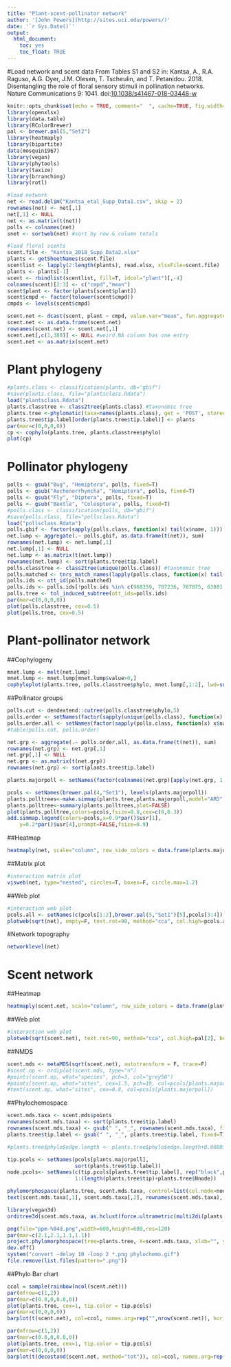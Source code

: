 ```yaml
---
title: "Plant-scent-pollinator network"
author: '[John Powers](http://sites.uci.edu/powers/)'
date: '`r Sys.Date()`'
output:
  html_document:
    toc: yes
    toc_float: TRUE
---
```

<style type="text/css">
.main-container { max-width: 1600px; margin-left: 0; margin-right: auto; }
img{ max-width:200%; height: auto; }
td, th { padding : 6px }
</style>

#Load network and scent data
From Tables S1 and S2 in:
Kantsa, A., R.A. Raguso, A.G. Dyer, J.M. Olesen, T. Tscheulin, and T. Petanidou. 2018. Disentangling the role of floral sensory stimuli in pollination networks. Nature Communications 9: 1041. doi:[10.1038/s41467-018-03448-w](https://doi.org/10.1038/s41467-018-03448-w)

```r
knitr::opts_chunk$set(echo = TRUE, comment="  ", cache=TRUE, fig.width=14, fig.asp=.678)
library(openxlsx)
library(data.table)
library(RColorBrewer)
pal <- brewer.pal(5,"Set2")
library(heatmaply)
library(bipartite)
data(mosquin1967)
library(vegan)
library(phytools)
library(taxize)
library(brranching)
library(rotl)
```

```r
#load network
net <- read.delim("Kantsa_etal_Supp_Data1.csv", skip = 2)
rownames(net) <- net[,1]
net[,1] <- NULL
net <- as.matrix(t(net))
polls <- colnames(net)
snet <- sortweb(net) #sort by row & column totals

#load floral scents
scent.file <- "Kantsa_2018_Supp_Data2.xlsx"
plants <- getSheetNames(scent.file)
scentlist <- lapply(2:length(plants), read.xlsx, xlsxFile=scent.file)
plants <- plants[-1]
scent <- rbindlist(scentlist, fill=T, idcol="plant")[,-4]
colnames(scent)[2:3] <- c("cmpd","mean")
scent$plant <- factor(plants[scent$plant])
scent$cmpd <- factor(tolower(scent$cmpd))
cmpds <- levels(scent$cmpd)

scent.net <- dcast(scent, plant ~ cmpd, value.var="mean", fun.aggregate=mean, fill=0) #long to wide
scent.net <- as.data.frame(scent.net)
rownames(scent.net) <- scent.net[,1]
scent.net[,c(1,380)] <- NULL #weird NA column has one entry
scent.net <- as.matrix(scent.net)
```


# Plant phylogeny
```r
#plants.class <- classification(plants, db="gbif")
#save(plants.class, file="plantsclass.Rdata")
load("plantsclass.Rdata")
plants.classtree <- class2tree(plants.class) #taxonomic tree
plants.tree <-phylomatic(taxa=names(plants.class), get = 'POST', storedtree="zanne2014")
plants.tree$tip.label[order(plants.tree$tip.label)] <- plants
par(mar=c(0,0,0,0))
cp <- cophylo(plants.tree, plants.classtree$phylo)
plot(cp)
```

# Pollinator phylogeny
```r
polls <- gsub("Bug", "Hemiptera", polls, fixed=T)
polls <- gsub("Auchenorrhyncha", "Hemiptera", polls, fixed=T)
polls <- gsub("Fly", "Diptera", polls, fixed=T)
polls <- gsub("Beetle", "Coleoptera", polls, fixed=T)
#polls.class <- classification(polls, db="gbif")
#save(polls.class, file="pollsclass.Rdata")
load("pollsclass.Rdata")
polls.gbif <- factor(sapply(polls.class, function(x) tail(x$name, 1)))
net.lump <- aggregate(.~ polls.gbif, as.data.frame(t(net)), sum)
rownames(net.lump) <- net.lump[,1]
net.lump[,1] <- NULL
net.lump <- as.matrix(t(net.lump))
rownames(net.lump) <- sort(plants.tree$tip.label)
polls.classtree <- class2tree(unique(polls.class)) #taxonomic tree
polls.matched <- tnrs_match_names(lapply(polls.class, function(x) tail(x$name, 1)), context_name = "Animals")
polls.ids <- ott_id(polls.matched)
polls.ids <- polls.ids[!polls.ids %in% c(968359, 707236, 707875, 63881, 458953, 42699, 742352, 340559, 672497, 34898, 332969,356987)]
polls.tree <- tol_induced_subtree(ott_ids=polls.ids)
par(mar=c(0,0,0,0))
plot(polls.classtree, cex=0.5)
plot(polls.tree, cex=0.5)
```


# Plant-pollinator network
##Cophylogeny
```r
mnet.lump <- melt(net.lump)
mnet.lump <- mnet.lump[mnet.lump$value>0,]
cophyloplot(plants.tree, polls.classtree$phylo, mnet.lump[,1:2], lwd=sqrt(mnet.lump[,3])/4, show.tip.label=F,  col='steelblue', length.line=0, gap=-20, space=60)
```

##Pollinator groups
```r
polls.cut <- dendextend::cutree(polls.classtree$phylo,5)
polls.order <- setNames(factor(sapply(unique(polls.class), function(x) x$name[4])), names(polls.class[!duplicated(polls.class)]))
polls.order.all <- setNames(factor(sapply(polls.class, function(x) x$name[4])),names(polls.class))
#table(polls.cut, polls.order)

net.grp <- aggregate(.~ polls.order.all, as.data.frame(t(net)), sum)
rownames(net.grp) <- net.grp[,1]
net.grp[,1] <- NULL
net.grp <- as.matrix(t(net.grp))
rownames(net.grp) <- sort(plants.tree$tip.label)

plants.majorpoll <- setNames(factor(colnames(net.grp)[apply(net.grp, 1, which.max)]), rownames(net.grp))

pcols <- setNames(brewer.pal(4,"Set1"), levels(plants.majorpoll))
plants.polltrees<-make.simmap(plants.tree,plants.majorpoll,model="ARD",nsim=100)
plants.polltree<-summary(plants.polltrees,plot=FALSE)
plot(plants.polltree,colors=pcols,fsize=0.8,cex=c(0,0.3))
add.simmap.legend(colors=pcols,x=0.9*par()$usr[1],
    y=0.2*par()$usr[4],prompt=FALSE,fsize=0.9)

```


##Heatmap
```r
heatmaply(net, scale="column", row_side_colors = data.frame(plants.majorpoll), row_side_palette=function(n) pcols)
```

##Matrix plot
```r
#interaction matrix plot
visweb(net, type="nested", circles=T, boxes=F, circle.max=1.2)
```

##Web plot
```r
#interaction web plot
pcols.all <- setNames(c(pcols[1:2],brewer.pal(5,"Set1")[5],pcols[3:4]), levels(polls.order.all))
plotweb(sqrt(net), empty=F, text.rot=90, method="cca", col.high=pcols.all[polls.order.all], col.low=pcols[plants.majorpoll], col.interaction=pcols.all[polls.order.all], bor.col.interaction=pcols.all[polls.order.all], bor.col.high=pcols.all[polls.order.all], bor.col.low=pcols[plants.majorpoll])
```

#Network topography
```r
networklevel(net)
```

# Scent network
##Heatmap
```r
heatmaply(scent.net, scale="column", row_side_colors = data.frame(plants.majorpoll), row_side_palette=function(n) pcols)
```

##Web plot
```r
#interaction web plot
plotweb(sqrt(scent.net), text.rot=90, method="cca", col.high=pal[2], bor.col.high=pal[2], col.low=pcols[plants.majorpoll], bor.col.low=pcols[plants.majorpoll], col.interaction=pal[5], bor.col.interaction=pal[5])
```

##NMDS
```r
scent.mds <- metaMDS(sqrt(scent.net), autotransform = F, trace=F)
#scent.op <- ordiplot(scent.mds, type="n")
#points(scent.op, what="species", pch=3, col="grey50")
#points(scent.op, what="sites", cex=1.5, pch=19, col=pcols[plants.majorpoll])
#text(scent.op, what="sites", cex=0.8, col=pcols[plants.majorpoll])
```

##Phylochemospace
```r
scent.mds.taxa <- scent.mds$points
rownames(scent.mds.taxa) <- sort(plants.tree$tip.label)
rownames(scent.mds.taxa) <- gsub(" ", "_", rownames(scent.mds.taxa), fixed=T)
plants.tree$tip.label <- gsub(" ", "_", plants.tree$tip.label, fixed=T)

#plants.tree$phylo$edge.length <- plants.tree$phylo$edge.length+0.00001

tip.pcols <- setNames(pcols[plants.majorpoll], 
                      sort(plants.tree$tip.label))
node.pcols<- setNames(c(tip.pcols[plants.tree$tip.label], rep("black",plants.tree$Nnode)),
                      1:(length(plants.tree$tip)+plants.tree$Nnode))

phylomorphospace(plants.tree, scent.mds.taxa, control=list(col.node=node.pcols), node.size=c(0,1), label="off", lwd=1)
text(scent.mds.taxa[,1], scent.mds.taxa[,2], rownames(scent.mds.taxa), cex=0.8, offset=0.5, xpd=T, col=tip.pcols)

library(vegan3d)
orditree3d(scent.mds.taxa, as.hclust(force.ultrametric(multi2di(plants.tree))), lwd=2, pch=19, col=tip.pcols)
```


```r
png(file="ppm-%04d.png",width=600,height=600,res=120)
par(mar=c(2.1,2.1,1.1,1.1))
project.phylomorphospace(tree=plants.tree, X=scent.mds.taxa, xlab="", ylab="", node.size=c(0,0), lwd=1, direction="to", nsteps=100, fsize=0.6)
dev.off()
system("convert -delay 10 -loop 2 *.png phylochemo.gif")
file.remove(list.files(pattern=".png"))
```


##Phylo Bar chart
```r
ccol = sample(rainbow(ncol(scent.net)))
par(mfrow=c(1,2))
par(mar=c(0.8,0,0.8,0))
plot(plants.tree, cex=1, tip.color = tip.pcols)
par(mar=c(0,0,0,0))
barplot(t(scent.net), col=ccol, names.arg=rep("",nrow(scent.net)), horiz=TRUE) 
```

```r
par(mfrow=c(1,2))
par(mar=c(0.8,0,0.8,0))
plot(plants.tree, cex=1, tip.color = tip.pcols)
par(mar=c(0,0,0,0))
barplot(t(decostand(scent.net, method="tot")), col=ccol, names.arg=rep("",nrow(scent.net)), horiz=TRUE) 
```

